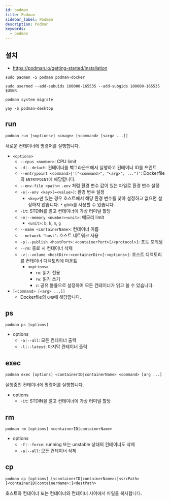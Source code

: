 ```yaml
---
id: podman
title: Podman
sidebar_label: Podman
description: Podman
keywords:
  - podman
---
```


## 설치

- https://podman.io/getting-started/installation

```shell
sudo pacman -S podman podman-docker
```

```shell
sudo usermod --add-subuids 100000-165535 --add-subgids 100000-165535 $USER
```

```shell
podman system migrate
```

```shell
yay -S podman-desktop
```

## run

```shell
podman run [<options>] <image> [<command> [<arg> ...]]
```

새로운 컨테이너에 명령어를 실행합니다.

- `<options>`
  - `--cpus <number>`: CPU limit
  - `-d|--detach`: 컨테이너를 백그라운드에서 실행하고 컨테이너 ID를 프린트
  - `--entrypoint <command>|'["<command>", "<arg>", ..."]'`: Dockerfile의 `ENTRYPOINT`에 해당합니다.
  - `--env-file <path>`: `.env` 처럼 환경 변수 값이 있는 파일로 환경 변수 설정
  - `-e|--env <key>[=<value>]`: 환경 변수 설정
    - `<key>`만 있는 경우 호스트에서 해당 환경 변수를 찾아 설정하고 없으면 설정하지 않습니다. `*` glob를 사용할 수 있습니다.
  - `-it`: STDIN를 열고 컨테이너에 가상 터미널 할당
  - `-m|--memory <number><unit>`: 메모리 limit
    - `<unit>`: `b`, `k`, `m`, `g`
  - `--name <containerName>`: 컨테이너 이름
  - `--network "host"`: 호스트 네트워크 사용
  - `-p|--publish <hostPort>:<containerPort>[/<protocol>]`: 포트 포워딩
  - `--rm`: 종료 시 컨테이너 삭제
  - `-v|--volume <hostDir>:<containerDir>[:<options>]`: 호스트 디렉토리를 컨테이너 디렉토리에 마운트
    - `<options>`
      - `ro`: 읽기 전용
      - `rw`: 읽기 쓰기
      - `z`: 공유 볼륨으로 설정하여 모든 컨테이너가 읽고 쓸 수 있습니다.
- `[<command> [<arg> ...]]`
  - Dockerfile의 `CMD`에 해당합니다.

## ps

```shell
podman ps [options]
```

- options
  - `-a|--all`: 모든 컨테이너 출력
  - `-l|--latest`: 마지막 컨테이너 출력

## exec

```shell
podman exec [options] <containerID|containerName> <command> [arg ...]
```

실행중인 컨테이너에 명령어를 실행합니다.

- options
  - `-it`: STDIN을 열고 컨테이너에 가상 터미널 할당

## rm

```shell
podman rm [options] <containerID|containerName>
```

- options
  - `-f|--force`: running 또는 unstable 상태의 컨테이너도 삭제
  - `-a|--all`: 모든 컨테이너 삭제

## cp

```shell
podman cp [options] [<containerID|containerName>:]<srcPath> [<containerID|containerName>:]<destPath>
```

호스트와 컨테이너 또는 컨테이너와 컨테이너 사이에서 파일을 복사합니다.
